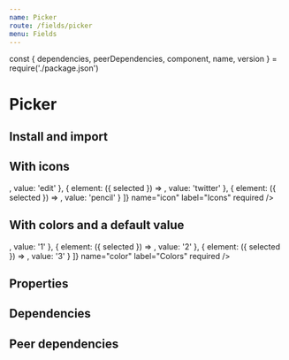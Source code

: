 ```yaml
---
name: Picker
route: /fields/picker
menu: Fields
---
```


const { dependencies, peerDependencies, component, name, version } = require('./package.json')

# Picker

<TagVersion version={version} name={name} />

## Install and import

<Usage component={component} name={name} peerDependencies={peerDependencies} />

## With icons

<Playground>
  <Form initialValues={{}}>
    <ConnectedField
      component={Picker}
      options={[
        { element: ({ selected }) => <Shape shape="circle" height={30} backgroundColor={selected ? 'nude.200' : 'unset'}><EditIcon/></Shape>, value: 'edit' },
        { element: ({ selected }) => <Shape shape="circle" height={30} backgroundColor={selected ? 'nude.200' : 'unset'}><TwitterIcon/></Shape>, value: 'twitter' },
        { element: ({ selected }) => <Shape shape="circle" height={30} backgroundColor={selected ? 'nude.200' : 'unset'}><PencilIcon/></Shape>, value: 'pencil' }
      ]}
      name="icon"
      label="Icons"
      required
    />
  </Form>
</Playground>

## With colors and a default value

<Playground>
  <Form initialValues={{ color: '3' }}>
    <ConnectedField
      component={Picker}
      options={[
        { element: ({ selected }) => <Shape shape="circle" height={30} backgroundColor={selected ? 'nude.200' : 'unset'}><Shape borderRadius={2} height={15} width={15} backgroundColor="danger.200" /></Shape>, value: '1' },
        { element: ({ selected }) => <Shape shape="circle" height={30} backgroundColor={selected ? 'nude.200' : 'unset'}><Shape borderRadius={2} height={15} width={15} backgroundColor="success.200" /></Shape>, value: '2' },
        { element: ({ selected }) => <Shape shape="circle" height={30} backgroundColor={selected ? 'nude.200' : 'unset'}><Shape borderRadius={2} height={15} width={15} backgroundColor="warning.200" /></Shape>, value: '3' }
      ]}
      name="color"
      label="Colors"
      required
    />
  </Form>
</Playground>

## Properties

<Props of={Picker} />

## Dependencies

<Dependencies dependencies={dependencies} />

## Peer dependencies

<Dependencies dependencies={peerDependencies} />
